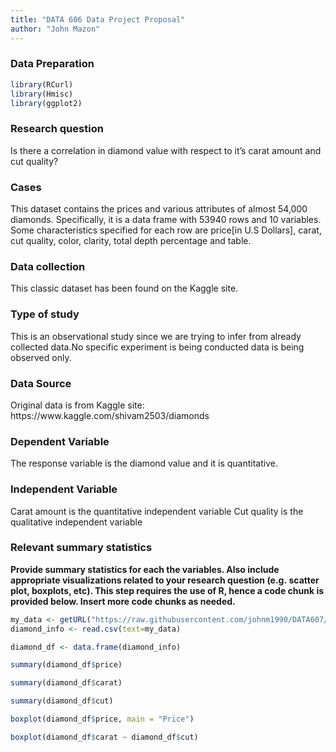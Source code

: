 ---
title: "DATA 606 Data Project Proposal"
author: "John Mazon"
---

### Data Preparation


```{r setup, echo=TRUE, results='hide', warning=FALSE, message=FALSE}
library(RCurl)
library(Hmisc)
library(ggplot2)

```


### Research question 

Is there a correlation in diamond value with respect to it's carat amount and cut quality?  


### Cases 

This dataset contains the prices and various attributes of almost 54,000 diamonds. Specifically, it is a data frame with 53940 rows and 10 variables. Some characteristics specified for each row are price[in U.S Dollars], carat, cut quality, color, clarity, total depth percentage and table.   



### Data collection 

This classic dataset has been found on the Kaggle site. 



### Type of study 

This is an observational study since we are trying to infer from already collected data.No specific experiment is being conducted data is being observed only.



### Data Source 

Original data is from Kaggle site:
https://www.kaggle.com/shivam2503/diamonds




### Dependent Variable

The response variable is the diamond value and it is quantitative.


### Independent Variable

Carat amount is the quantitative independent variable
Cut quality is the qualitative independent variable


### Relevant summary statistics 

**Provide summary statistics for each the variables. Also include appropriate visualizations related to your research question (e.g. scatter plot, boxplots, etc). This step requires the use of R, hence a code chunk is provided below. Insert more code chunks as needed.**

```{r}
my_data <- getURL("https://raw.githubusercontent.com/johnm1990/DATA607/master/diamonds.csv")
diamond_info <- read.csv(text=my_data)

diamond_df <- data.frame(diamond_info)


```

```{r}
summary(diamond_df$price)


```

```{r}

summary(diamond_df$carat)


```

```{r}

summary(diamond_df$cut)

```

```{r}
boxplot(diamond_df$price, main = "Price")

```

```{r}

boxplot(diamond_df$carat ~ diamond_df$cut)
```






